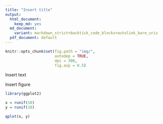 ```yaml
---
title: "Insert title"
output:
  html_document:
    keep_md: yes
  md_document:
    variant: markdown_strict+backtick_code_blocks+autolink_bare_uris
  pdf_document: default
---
```


```r
knitr::opts_chunk$set(fig.path = "img/",
                      autodep = TRUE,
                      dpi = 300,
                      fig.asp = 0.5)
```

Insert text

Insert figure

```r
library(ggplot2)

x = runif(10)
y = runif(10)

qplot(x, y)
```

